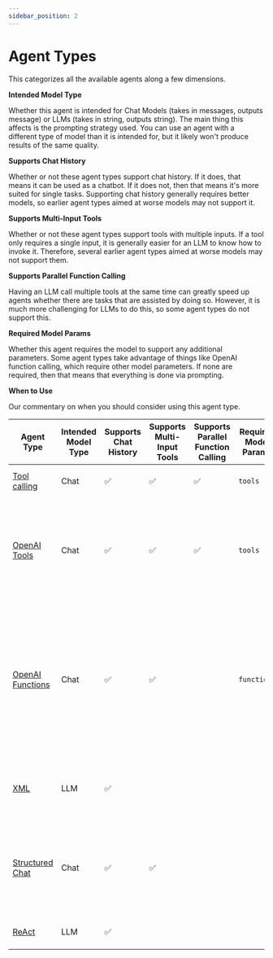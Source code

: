 ```yaml
---
sidebar_position: 2
---
```


# Agent Types

This categorizes all the available agents along a few dimensions.

**Intended Model Type**

Whether this agent is intended for Chat Models (takes in messages, outputs message) or LLMs (takes in string, outputs string).
The main thing this affects is the prompting strategy used. You can use an agent with a different type of model than it is intended for,
but it likely won't produce results of the same quality.

**Supports Chat History**

Whether or not these agent types support chat history. If it does, that means it can be used as a chatbot.
If it does not, then that means it's more suited for single tasks. Supporting chat history generally requires better models,
so earlier agent types aimed at worse models may not support it.

**Supports Multi-Input Tools**

Whether or not these agent types support tools with multiple inputs. If a tool only requires a single input,
it is generally easier for an LLM to know how to invoke it. Therefore, several earlier agent types aimed at worse models may not support them.

**Supports Parallel Function Calling**

Having an LLM call multiple tools at the same time can greatly speed up agents whether there are tasks that are assisted by doing so.
However, it is much more challenging for LLMs to do this, so some agent types do not support this.

**Required Model Params**

Whether this agent requires the model to support any additional parameters.
Some agent types take advantage of things like OpenAI function calling, which require other model parameters.
If none are required, then that means that everything is done via prompting.

**When to Use**

Our commentary on when you should consider using this agent type.

| Agent Type                                                                  | Intended Model Type | Supports Chat History | Supports Multi-Input Tools | Supports Parallel Function Calling | Required Model Params | When to Use                                                                                                                                                  |
| --------------------------------------------------------------------------- | ------------------- | --------------------- | -------------------------- | ---------------------------------- | --------------------- | ------------------------------------------------------------------------------------------------------------------------------------------------------------ |
| [Tool calling](/docs/modules/agents/agent_types/tool_calling)               | Chat                | ✅                    | ✅                         | ✅                                 | `tools`               | If you are using a tool-calling model                                                                                                                        |
| [OpenAI Tools](/docs/modules/agents/agent_types/openai_tools_agent)         | Chat                | ✅                    | ✅                         | ✅                                 | `tools`               | [Legacy] If you are using a recent OpenAI model (`1106` onwards). Generic Tool Calling agent recommended instead.                                            |
| [OpenAI Functions](/docs/modules/agents/agent_types/openai_functions_agent) | Chat                | ✅                    | ✅                         |                                    | `functions`           | If you are using an OpenAI model, or an open-source model that has been finetuned for function calling and exposes the same `functions` parameters as OpenAI |
| [XML](/docs/modules/agents/agent_types/xml)                                 | LLM                 | ✅                    |                            |                                    |                       | If you are using Anthropic models, or other models good at XML                                                                                               |
| [Structured Chat](/docs/modules/agents/agent_types/structured_chat)         | Chat                | ✅                    | ✅                         |                                    |                       | If you need to support tools with multiple inputs and are using a model that does not support function calling                                               |
| [ReAct](/docs/modules/agents/agent_types/react)                             | LLM                 | ✅                    |                            |                                    |                       | If you are using a simpler model                                                                                                                             |
